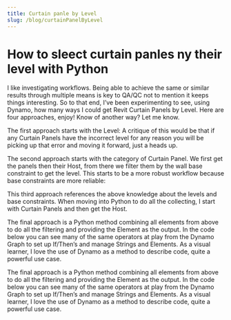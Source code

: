 ```yaml
---
title: Curtain panle by Level
slug: /blog/curtainPanelByLevel
---
```


# How to sleect curtain panles ny their level with Python
I like investigating workflows. Being able to achieve the same or similar results through multiple means is key to QA/QC not to mention it keeps things interesting. So to that end, I’ve been experimenting to see, using Dynamo, how many ways I could get Revit Curtain Panels by Level. Here are four approaches, enjoy! Know of another way? Let me know.

The first approach starts with the Level: A critique of this would be that if any Curtain Panels have the incorrect level for any reason you will be picking up that error and moving it forward, just a heads up.

The second approach starts with the category of Curtain Panel. We first get the panels then their Host, from there we filter them by the wall base constraint to get the level. This starts to be a more robust workflow because base constraints are more reliable:

This third approach references the above knowledge about the levels and base constraints. When moving into Python to do all the collecting, I start with Curtain Panels and then get the Host.

The final approach is a Python method combining all elements from above to do all the filtering and providing the Element as the output. In the code below you can see many of the same operators at play from the Dynamo Graph to set up If/Then’s and manage Strings and Elements. As a visual learner, I love the use of Dynamo as a method to describe code, quite a powerful use case.

The final approach is a Python method combining all elements from above to do all the filtering and providing the Element as the output. In the code below you can see many of the same operators at play from the Dynamo Graph to set up If/Then’s and manage Strings and Elements. As a visual learner, I love the use of Dynamo as a method to describe code, quite a powerful use case.
